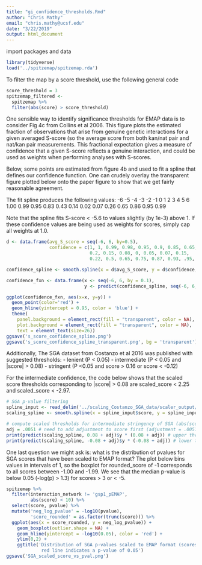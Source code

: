 ```yaml
---
title: "gi_confidence_thresholds.Rmd"
author: "Chris Mathy"
email: "chris.mathy@ucsf.edu"
date: "3/22/2019"
output: html_document
---
```


import packages and data
```r
library(tidyverse)
load('../spitzemap/spitzemap.rda')
```

To filter the map by a score threshold, use the following general code
```r
score_threshold = 3
spitzemap_filtered <-
  spitzemap %>% 
  filter(abs(score) > score_threshold)
```

One sensible way to identify significance thresholds for EMAP data is to consider
Fig 4c from Collins et al 2006. This figure plots the estimated fraction of
observations that arise from genuine genetic interactions for a given averaged
S-score (so the average score from both kan/nat pair and nat/kan pair
measurements. This fractional expectation gives a measure of confidence that a
given S-score reflects a genuine interaction, and could be used as weights when
performing analyses with S-scores.

Below, some points are estimated from figure 4b and used to fit a spline that
defines our confidence function. One can crudely overlay the transparent figure
plotted below onto the paper figure to show that we get fairly reasonable
agreement.

The fit spline produces the following values:
  -6    -5    -4    -3    -2    -1    0     1     2     3     4     5     6
  1.00  0.99  0.95  0.83  0.43  0.14  0.02  0.07  0.26  0.65  0.86  0.95  0.99
  
Note that the spline fits S-score < -5.6 to values slightly (by 1e-3) above 1.
If these confidence values are being used as weights for scores, simply cap all
weights at 1.0.
```r
d <- data.frame(avg_S_score = seq(-6, 6, by=0.5),
                confidence = c(1, 1, 0.99, 0.98, 0.95, 0.9, 0.85, 0.65, 0.45,
                               0.2, 0.15, 0.08, 0, 0.05, 0.07, 0.15,
                               0.22, 0.5, 0.65, 0.75, 0.87, 0.93, .95, .98, 0.99))

confidence_spline <- smooth.spline(x = d$avg_S_score, y = d$confidence, spar = 0.3)

confidence_fxn <- data.frame(x <- seq(-6, 6, by = 0.1),
                             y <- predict(confidence_spline, seq(-6, 6, by = 0.1))$y)

ggplot(confidence_fxn, aes(x=x, y=y)) +
  geom_point(color='red') +
  geom_hline(yintercept = 0.95, color = 'blue') +
  theme(
    panel.background = element_rect(fill = "transparent", color = NA),
    plot.background = element_rect(fill = "transparent", color = NA),
    text = element_text(size=26))
ggsave('s_score_confidence_spline.png')
ggsave('s_score_confidence_spline_transparent.png', bg = 'transparent')
```

Additionally, The SGA dataset from Costanzo et al 2016 was published with
suggested thresholds:
  - lenient (P < 0.05)
  - intermediate (P < 0.05 and |score| > 0.08)
  - stringent (P <0.05 and score > 0.16 or score < -0.12)
  
For the intermediate confidence, the code below shows that the scaled score
thresholds corresponding to |score| > 0.08 are scaled_score < 2.25 and
scaled_score < -2.97.

```r
# SGA p-value filtering
spline_input <- read_delim('../scaling_Costanzo_SGA_data/scaler_output/spline.txt', delim = '\t')
scaling_spline <- smooth.spline(x = spline_input$score, y = spline_input$scale, spar = 0.02)

# compute scaled thresholds for intermediate stringency of SGA (abs(score) > 0.08)
adj = .0051 # need to add adjustment to score first (adjustment = .0051)
print(predict(scaling_spline, 0.08 + adj)$y * (0.08 + adj)) # upper threshold
print(predict(scaling_spline, -0.08 + adj)$y * (-0.08 + adj)) # lower threshold
```


One last question we might ask is: what is the distribution of pvalues for SGA
scores that have been scaled to EMAP format? The plot below bins values in
intervals of 1, so the boxplot for rounded_score of -1 corresponds to all scores
between -1.00 and -1.99. We see that the median p-value is below
0.05 (-log(p) > 1.3) for scores > 3 or < -5.
```r
spitzemap %>% 
  filter(interaction_network != 'gsp1_pEMAP',
         abs(score) < 10) %>%
  select(score, pvalue) %>%
  mutate('neg_log_pvalue' = -log10(pvalue),
         'score_rounded' = as.factor(trunc(score))) %>%
  ggplot(aes(x = score_rounded, y = neg_log_pvalue)) +
    geom_boxplot(outlier.shape = NA) +
    geom_hline(yintercept = -log10(0.05), color = 'red') +
    ylim(0,2) +
    ggtitle('Distribution of SGA p-values scaled to EMAP format (scores truncated)
             red line indicates a p-value of 0.05')
ggsave('SGA_scaled_score_vs_pval.png')
```



